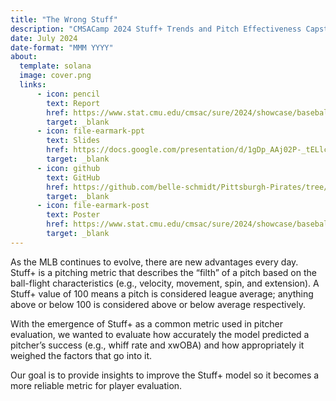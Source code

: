 ```yaml
---
title: "The Wrong Stuff"
description: "CMSACamp 2024 Stuff+ Trends and Pitch Effectiveness Capstone Project"
date: July 2024
date-format: "MMM YYYY"
about: 
  template: solana
  image: cover.png
  links:
      - icon: pencil
        text: Report
        href: https://www.stat.cmu.edu/cmsac/sure/2024/showcase/baseball_pirates/report.html
        target: _blank
      - icon: file-earmark-ppt
        text: Slides
        href: https://docs.google.com/presentation/d/1gDp_AAj02P-_tELlcciAEF6Plji-aMmRPPjkIrz-4_I/edit#slide=id.g2e9241830c2_0_1457
        target: _blank
      - icon: github
        text: GitHub
        href: https://github.com/belle-schmidt/Pittsburgh-Pirates/tree/main
        target: _blank
      - icon: file-earmark-post
        text: Poster
        href: https://www.stat.cmu.edu/cmsac/sure/2024/showcase/baseball_pirates/poster.pdf
        target: _blank
---
```

As the MLB continues to evolve, there are new advantages every day. Stuff+ is a pitching metric that describes the "filth" of a pitch based on the ball-flight characteristics (e.g., velocity, movement, spin, and extension). A Stuff+ value of 100 means a pitch is considered league average; anything above or below 100 is considered above or below average respectively.

With the emergence of Stuff+ as a common metric used in pitcher evaluation, we wanted to evaluate how accurately the model predicted a pitcher’s success (e.g., whiff rate and xwOBA) and how appropriately it weighed the factors that go into it.

Our goal is to provide insights to improve the Stuff+ model so it becomes a more reliable metric for player evaluation.

